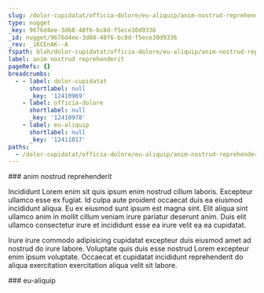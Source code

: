 ```yaml
---
slug: /dolor-cupidatat/officia-dolore/eu-aliquip/anim-nostrud-reprehenderit
type: nugget
_key: 9676d4ee-3d68-48f6-bc8d-f5ece30d9336
_id: nugget/9676d4ee-3d68-48f6-bc8d-f5ece30d9336
_rev: _iKCEnAK--A
fspath: blah/dolor-cupidatat/officia-dolore/eu-aliquip/anim-nostrud-reprehenderit.md
label: anim nostrud reprehenderit
pageRefs: {}
breadcrumbs:
  - - label: dolor-cupidatat
      shortlabel: null
      _key: '12410969'
    - label: officia-dolore
      shortlabel: null
      _key: '12410978'
    - label: eu-aliquip
      shortlabel: null
      _key: '12411017'
paths:
  - /dolor-cupidatat/officia-dolore/eu-aliquip/anim-nostrud-reprehenderit
---
```


<NuggetArea>
<Nugget slug="/dolor-cupidatat/officia-dolore/eu-aliquip/anim-nostrud-reprehenderit" type="nugget" _key="9676d4ee-3d68-48f6-bc8d-f5ece30d9336" _id="nugget/9676d4ee-3d68-48f6-bc8d-f5ece30d9336" _rev="_iKCEnAK--A" fspath="blah/dolor-cupidatat/officia-dolore/eu-aliquip/anim-nostrud-reprehenderit.md" label="anim nostrud reprehenderit" paths="/dolor-cupidatat/officia-dolore/eu-aliquip/anim-nostrud-reprehenderit">
<NuggetBody>
### anim nostrud reprehenderit

Incididunt Lorem enim sit quis ipsum enim nostrud cillum laboris. Excepteur ullamco esse ex fugiat. Id culpa aute proident occaecat duis ea eiusmod incididunt aliqua. Eu ex eiusmod sunt ipsum est magna sint. Elit aliqua sint ullamco anim in mollit cillum veniam irure pariatur deserunt anim. Duis elit ullamco consectetur irure et incididunt esse ea irure velit ea ea cupidatat.

Irure irure commodo adipisicing cupidatat excepteur duis eiusmod amet ad nostrud do irure labore. Voluptate quis duis esse nostrud Lorem excepteur enim ipsum voluptate. Occaecat et cupidatat incididunt reprehenderit do aliqua exercitation exercitation aliqua velit sit labore.

</NuggetBody>
<Breadcrumbs>
<Crumbs>
<Crumb _key="12410969" label="dolor-cupidatat" /><Crumb _key="12410978" label="officia-dolore" /><Crumb _key="12411017" label="eu-aliquip" />
</Crumbs>
</Breadcrumbs>
</Nugget>

<NuggetsInbound>
</NuggetsInbound>
<NuggetsOutbound>
</NuggetsOutbound>
</NuggetArea>
<PassagesInbound>
<Passage direction="inbound" type="passage" _key="12411017" _id="passage/12411017" _rev="_iKCEnAK--_" label="eu-aliquip" passage="eu-aliquip" fspath="blah/dolor-cupidatat/officia-dolore/eu-aliquip" paths="/dolor-cupidatat/officia-dolore/eu-aliquip" slug="/dolor-cupidatat/officia-dolore/eu-aliquip">
<NuggetBody>
### eu-aliquip

</NuggetBody>
<Breadcrumbs>
<Crumbs>
<Crumb _key="12410969" label="dolor-cupidatat" /><Crumb _key="12410978" label="officia-dolore" />
</Crumbs>
</Breadcrumbs>
</Passage>

</PassagesInbound>
<PassagesOutbound>
</PassagesOutbound>